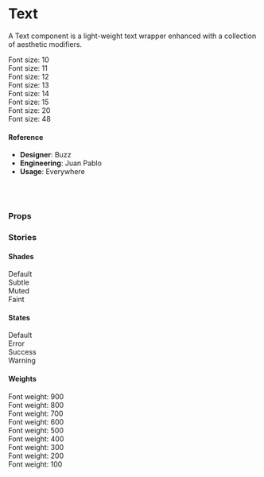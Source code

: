 
<Meta title="Components/Text/Text" component={Text} />

# Text

A Text component is a light-weight text wrapper enhanced with a collection of aesthetic modifiers.

<Canvas>
  <Story name="default">
    <div>
      <Text size="10">Font size: 10</Text>
      <br />
      <Text size="11">Font size: 11</Text>
      <br />
      <Text size="12">Font size: 12</Text>
      <br />
      <Text size="13">Font size: 13</Text>
      <br />
      <Text size="14">Font size: 14</Text>
      <br />
      <Text size="15">Font size: 15</Text>
      <br />
      <Text size="20">Font size: 20</Text>
      <br />
      <Text size="48">Font size: 48</Text>
      <br />
    </div>
  </Story>
</Canvas>

#### Reference

- **Designer**: Buzz
- **Engineering**: Juan Pablo
- **Usage**: Everywhere

<br />
<br />

### Props

<ArgsTable of={Text} />

### Stories

#### Shades

<Canvas>
  <Story name="Shades">
    <div>
      <Text>Default</Text>
      <br />
      <Text subtle>Subtle</Text>
      <br />
      <Text muted>Muted</Text>
      <br />
      <Text faint>Faint</Text>
      <br />
    </div>
  </Story>
</Canvas>

#### States

<Canvas>
  <Story name="States">
    <div>
      <Text>Default</Text>
      <br />
      <Text state="error">Error</Text>
      <br />
      <Text state="success">Success</Text>
      <br />
      <Text state="warning">Warning</Text>
      <br />
    </div>
  </Story>
</Canvas>

#### Weights

<Canvas>
  <Story name="Weights">
    <div>
      <Text weight={900}>Font weight: 900</Text>
      <br />
      <Text weight={800}>Font weight: 800</Text>
      <br />
      <Text weight={700}>Font weight: 700</Text>
      <br />
      <Text weight={600}>Font weight: 600</Text>
      <br />
      <Text weight={500}>Font weight: 500</Text>
      <br />
      <Text weight={400}>Font weight: 400</Text>
      <br />
      <Text weight={300}>Font weight: 300</Text>
      <br />
      <Text weight={200}>Font weight: 200</Text>
      <br />
      <Text weight={100}>Font weight: 100</Text>
      <br />
    </div>
  </Story>
</Canvas>
